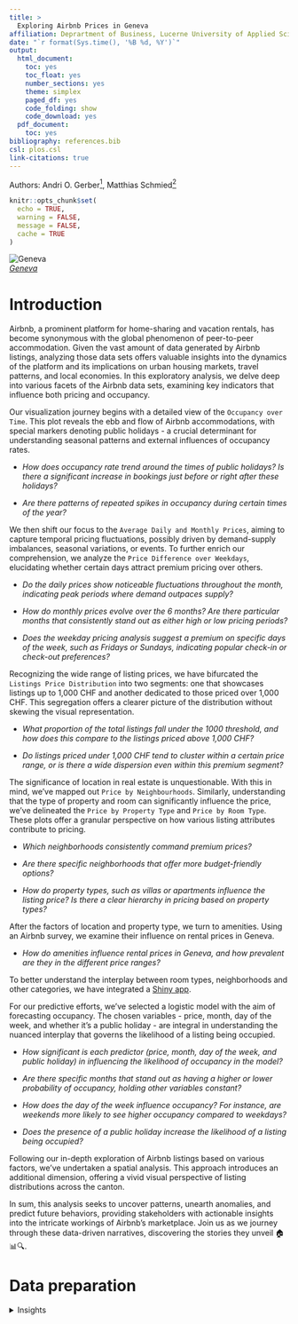 ```yaml
---
title: > 
  Exploring Airbnb Prices in Geneva
affiliation: Deprartment of Business, Lucerne University of Applied Sciences and Arts, Lucerne, Switzerland
date: "`r format(Sys.time(), '%B %d, %Y')`"
output:
  html_document:
    toc: yes
    toc_float: yes
    number_sections: yes
    theme: simplex
    paged_df: yes
    code_folding: show
    code_download: yes
  pdf_document:
    toc: yes
bibliography: references.bib
csl: plos.csl
link-citations: true
---
```


```{=html}
<style>
body {
text-aligne: justify}
</style>
```
Authors: Andri O. Gerber[^1], Matthias Schmied[^2]

[^1]: Email: [andri.gerber\@stud.hslu.ch](mailto:andri.gerber@stud.hslu.ch). Department of Business, Lucerne University of Applied Sciences and Arts, Lucerne, Switzerland. [HSLU](https://www.hslu.ch/en/). [ORCiD ID](https://orcid.org/0000-0002-9793-041X).

[^2]: Email: [matthias.schmid\@stud.hslu.ch](mailto:matthias.schmid@stud.hslu.ch). Department of Business, Lucerne University of Applied Sciences and Arts, Lucerne, Switzerland. [HSLU](https://www.hslu.ch/en/).

```r
knitr::opts_chunk$set(
  echo = TRUE,
  warning = FALSE,
  message = FALSE,
  cache = TRUE
)
```

![Geneva](../Pictures/Genf.jpg)  
*[Geneva](https://www.ge.ch/)*

# Introduction

Airbnb, a prominent platform for home-sharing and vacation rentals, has become synonymous with the global phenomenon of peer-to-peer accommodation. Given the vast amount of data generated by Airbnb listings, analyzing those data sets offers valuable insights into the dynamics of the platform and its implications on urban housing markets, travel patterns, and local economies. In this exploratory analysis, we delve deep into various facets of the Airbnb data sets, examining key indicators that influence both pricing and occupancy.

Our visualization journey begins with a detailed view of the `Occupancy over Time`. This plot reveals the ebb and flow of Airbnb accommodations, with special markers denoting public holidays - a crucial determinant for understanding seasonal patterns and external influences of occupancy rates.

-   *How does occupancy rate trend around the times of public holidays? Is there a significant increase in bookings just before or right after these holidays?*

-   *Are there patterns of repeated spikes in occupancy during certain times of the year?*

We then shift our focus to the `Average Daily and Monthly Prices`, aiming to capture temporal pricing fluctuations, possibly driven by demand-supply imbalances, seasonal variations, or events. To further enrich our comprehension, we analyze the `Price Difference over Weekdays`, elucidating whether certain days attract premium pricing over others.

-   *Do the daily prices show noticeable fluctuations throughout the month, indicating peak periods where demand outpaces supply?*

-   *How do monthly prices evolve over the 6 months? Are there particular months that consistently stand out as either high or low pricing periods?*

-   *Does the weekday pricing analysis suggest a premium on specific days of the week, such as Fridays or Sundays, indicating popular check-in or check-out preferences?*

Recognizing the wide range of listing prices, we have bifurcated the `Listings Price Distribution` into two segments: one that showcases listings up to 1,000 CHF and another dedicated to those priced over 1,000 CHF. This segregation offers a clearer picture of the distribution without skewing the visual representation.

-   *What proportion of the total listings fall under the 1000 threshold, and how does this compare to the listings priced above 1,000 CHF?*

-   *Do listings priced under 1,000 CHF tend to cluster within a certain price range, or is there a wide dispersion even within this premium segment?*

The significance of location in real estate is unquestionable. With this in mind, we've mapped out `Price by Neighbourhoods`. Similarly, understanding that the type of property and room can significantly influence the price, we've delineated the `Price by Property Type` and `Price by Room Type`. These plots offer a granular perspective on how various listing attributes contribute to pricing.

-   *Which neighborhoods consistently command premium prices?*

-   *Are there specific neighborhoods that offer more budget-friendly options?*

-   *How do property types, such as villas or apartments influence the listing price? Is there a clear hierarchy in pricing based on property types?*

After the factors of location and property type, we turn to amenities. Using an Airbnb survey, we examine their influence on rental prices in Geneva.

-   *How do amenities influence rental prices in Geneva, and how prevalent are they in the different price ranges?*

To better understand the interplay between room types, neighborhoods and other categories, we have integrated a [Shiny app](https://andri-gerber.shinyapps.io/Shiny_app/).

For our predictive efforts, we've selected a logistic model with the aim of forecasting occupancy. The chosen variables - price, month, day of the week, and whether it's a public holiday - are integral in understanding the nuanced interplay that governs the likelihood of a listing being occupied.

-   *How significant is each predictor (price, month, day of the week, and public holiday) in influencing the likelihood of occupancy in the model?*

-   *Are there specific months that stand out as having a higher or lower probability of occupancy, holding other variables constant?*

-   *How does the day of the week influence occupancy? For instance, are weekends more likely to see higher occupancy compared to weekdays?*

-   *Does the presence of a public holiday increase the likelihood of a listing being occupied?*

Following our in-depth exploration of Airbnb listings based on various factors, we've undertaken a spatial analysis. This approach introduces an additional dimension, offering a vivid visual perspective of listing distributions across the canton.

In sum, this analysis seeks to uncover patterns, unearth anomalies, and predict future behaviors, providing stakeholders with actionable insights into the intricate workings of Airbnb's marketplace. Join us as we journey through these data-driven narratives, discovering the stories they unveil 🏠📊🔍.

# Data preparation

<details>

<summary>Insights</summary>

## Package installation

```r
# Locale Setting
Sys.setlocale("LC_TIME", "en_EU.UTF-8")  # Set time-related locale to English 
# (European format)

# Visualization & Reporting
library(ggplot2)      # Data visualization
library(knitr)        # Document integration
library(kableExtra)   # Table formatting
library(pander)       # R to Pandoc conversion
library(shiny)        # Web apps
library(ggmap)        # Maps
library(plotly)       # Interactive plots
library(gridExtra)    # Arrange plots
library(huxtable)     # Styled tables
library(DT)           # Interactive tables
library(viridis)      # Colorblind-friendly color palettes

# Data Manipulation & Exploration
library(dplyr)        # Data manipulation
library(DataExplorer) # EDA
library(lubridate)    # Date-time functions
library(tidyverse)    # Data science tools
library(psych)        # Psychometrics
library(readxl)       # Excel data import
library(testthat)     # Unit test

# Spatial Data & Analysis
library(sf)           # Spatial data
library(osmdata)      # OpenStreetMap
library(spatstat)     # Spatial statistics
library(sp)           # Spatial data classes

# Analysis & Modeling
library(jtools)       # Research tools
library(broom.mixed)  # Tidy mixed models
library(vcd)          # Categorical data
library(summarytools) # Summary tools
```

Set the locale setting to English (European format) and loaded several R packages to facilitate visualization, data manipulation, spatial data analysis, and modeling.

## Loading and joining data sets

-   Sourced Airbnb data about Geneva from the [*insideairbnb*](http://insideairbnb.com/get-the-data/) website for the data sets: `listings` and `calendar`.
-   Imported three versions (December, March, and June) of the `listings` and `calendar` data sets.
-   Combined these versions sequentially to form unified `listings` and `calendar` data sets.
-   Ensured the `date` column in the `calendar` data set is interpreted as a date and filtered the data set to keep records from January to August 2023.
-   Imported the `holidays` data set from the *opendata.swiss* website and transformed it.

📌 **Highlight**: Used [`left_join()`](#left_join) to join the [`holidays`](https://opendata.swiss/de/dataset/ferien-und-schulfreie-tage-der-volksschule-der-stadt-zurich-schuljahre-2020-2021-bis-2024-2025) data set to the `calendar` data set on the basis of the `date` column, adding an `is_holiday` column to denote whether a date is a holiday or not.

The exact variable description can be found in the [appendix](#codebook).

```r
# path
base_path <- "../Data/"
# listings (3 datasets)
listings_dec <- read.csv(file.path(base_path, "listings_december.csv.gz"))
listings_dec$period <- 1

listings_mar <- read.csv(file.path(base_path, "listings_march.csv.gz"))
listings_mar$period <- 2

listings_jun <- read.csv(file.path(base_path, "listings_june.csv.gz"))
listings_jun$period <- 3

# check
dim(listings_dec)
dim(listings_mar)
dim(listings_jun)

# join

listings <- rbind(listings_dec, listings_mar, listings_jun)
head(listings)
nrow(listings)

# calendar (3 datasets)
cal_dec <- read.csv(file.path(base_path, "calendar_december.csv.gz"))
cal_mar <- read.csv(file.path(base_path, "calendar_march.csv.gz"))
cal_jun <- read.csv(file.path(base_path, "calendar_june.csv.gz"))

# join
calendar <- rbind(cal_dec, cal_mar, cal_jun)

# ensure that the column "date" is interpreted as a date
class(calendar$date)
calendar$date <- as.Date(calendar$date)

# Filter 'calendar' from 2023-01-01 till 2023-08-01, because of missing values starting in august
calendar <- calendar %>%
  filter(
    date < as.Date("2023-08-01", format = "%Y-%m-%d") &
      date >= as.Date("2023-01-01", format = "%Y-%m-%d")
  )

# check dates (min/max) evtl unittest
range_dates <- range(calendar$date, na.rm = T)
# 'na.rm = T'  ignore missing values

print(paste("The dates ranges from", range_dates[1], "to", range_dates[2]))

# import holidays dataset
holidays_raw <- read.csv(file.path(base_path, "schulferien.csv"), sep = ",", header = TRUE, stringsAsFactors = FALSE)

# transform from chr to date
holidays_raw <- holidays_raw %>%
  mutate(
    start_date = as.Date(start_date, format = "%Y-%m-%d %H:%M:%S"),
    end_date = as.Date(end_date, format = "%Y-%m-%d %H:%M:%S")
  )

# create new data.frame
holidays <- data.frame(date = seq(as.Date("2023-01-01"), as.Date("2023-07-31"), by = "1 day"))

# check if a date from holidays falls within a interval in holidays_raw
holidays$is_holiday <- sapply(holidays$date, function(d) {
  any(holidays_raw$start_date <= d & holidays_raw$end_date >= d)
})

# convert boolean values to numeric 0 (no holiday) 1 holiday
holidays$is_holiday <- as.integer(holidays$is_holiday)
```

<a name="left_join"></a>

```r
# Joining is_holiday to the calendar data frame based on the date
calendar <- calendar %>%
  left_join(holidays, by = "date")
```

## Data formatting

### Calendar data set

```r
# date
calendar$date <- as.Date(calendar$date)

# Price
# Before transformation
na_and_empty_count_before <- sum(is.na(calendar$price) | calendar$price == "")

# transformation price: taking "$" and "," away for numeric
calendar$price <- gsub("\\$", "", calendar$price)
calendar$price <- gsub(",", "", calendar$price)
calendar$price <- as.numeric(calendar$price)

# After transformation
na_count_after <- sum(is.na(calendar$price))
```

-   Ensured that the `date` column was correctly formatted.
-   Transformed the `price` column to remove currency symbols and commas, converting it to numeric format.

📌 **Highlight**: Created a [*Unit Test*](#unittest) to ensure that only empty strings were converted to `NA` in the `price` column during the transformation process.

<a name="unittest"></a>

```r
# Unit Test that compares transformation "same length":
test_that("Only empty strings were converted to NA in calendar$price", {
  expect_equal(na_and_empty_count_before, na_count_after)
})
```

### Listings data set

```r
# transformation price: taking "$" and "," away for numeric
listings$price <- gsub("\\$", "", listings$price)
listings$price <- gsub(",", "", listings$price)
listings$price <- as.numeric(listings$price)
```

-   Transformed the `price` column similar to the `calendar` data set.

## Variable creation & categorization

### Calendar data set

```r
# add swiss franc
class(calendar$price)
calendar$price_swiss_franc <- calendar$price * 0.88

# create mean_occupancy
occupancy_by_date <- calendar %>%
  mutate(occupancy = ifelse(available == 't', 0, 1)) %>%
  group_by(date) %>%
  summarise(mean_occupancy = mean(occupancy)) %>%
  ungroup()

# join mean_occupancy to calendar
calendar <- left_join(calendar, occupancy_by_date, by = "date")

# add occupancy
calendar <- calendar %>%
  mutate(occupancy = ifelse(available == 't', 0, 1))

# add months names
calendar <- calendar %>%
  mutate(month_name = month(date, label = TRUE, abbr = TRUE))

# add week names
calendar <- calendar %>%
  mutate(dayweek = weekdays(as.Date(date)))
```

-   Converted the `price` column to Swiss Francs.
-   Computed the `mean_occupancy` for each date.
-   Added columns for `occupancy`, month name (`month_name`), and the name of the day of the week (`dayweek`).

### Listings data set

```r
# add swiss franc
class(listings$price)
listings$price_swiss_franc <- listings$price * 0.88

# add amenities groups
listings <- listings %>%
  mutate(
    showergel_or_shampoo = grepl(
      "([S-s]hower\\s*[-]*[G-g]el)|([S-s]hampoo)",
      amenities,
      ignore.case = T
    )
  ) %>%
  mutate(wifi = grepl("[W-w]ifi", amenities, ignore.case = T)) %>%
  mutate(freeparking = grepl("[F-f]ree\\s*[-]*[P-p]arking", amenities, ignore.case = T)) %>%
  mutate(pool = grepl("([P-p]ool)|([J-j]acuzzi)", amenities, ignore.case = T)) %>%
  mutate(dishwasher = grepl("[D-d]ish\\s*washer", amenities, ignore.case = T)) %>%
  mutate(washer = grepl("[W-w]asher", amenities, ignore.case = T)) %>%
  mutate(selfcheckin = grepl("[S-s]elf\\s*check[-]*\\s*in", amenities, ignore.case = T)) %>%
  mutate(petsallowed = grepl("[P-p]ets\\s*allowed", amenities, ignore.case = T)) %>%
  mutate(refrigerator = grepl("[R-r]efrigerator", amenities, ignore.case = T)) %>%
  mutate(airconditioner = grepl("[A-a]ir\\s*conditioner", amenities, ignore.case = T)) %>%
  ungroup()

# add a column to sum the amenities for each row
listings$row_sums <-
  rowSums(listings[, c(
    "showergel_or_shampoo",
    "wifi",
    "freeparking",
    "pool",
    "dishwasher",
    "washer",
    "selfcheckin",
    "petsallowed",
    "refrigerator",
    "airconditioner"
  )])
```

-   Converted the `price` column to Swiss Francs.
-   Created amenities groups out of `amenities` and calculated their row sum.

## Subsetting data sets

```r
# calendar_short
calendar_short <- calendar %>%
  select(price_swiss_franc,
         listing_id,
         date,
         available,
         is_holiday,
         mean_occupancy,
         occupancy,
         month_name,
         dayweek)
# listings_short
listings_short <- listings %>%
  select(price_swiss_franc,
         id,
         property_type,
         room_type,
         neighbourhood_cleansed,
         period,
         amenities,
         latitude,
         longitude)
```

Created a subset of the `calendar` and `listings` data sets named `calendar_short` and `listings_short` to focus on key variables.

<details>

# Summary statistics

## Summary Tables {.tabset}

### Calendar

```r
# overview
summary(calendar_short)
str(calendar_short)
dplyr::glimpse(calendar_short)
psych::describe(calendar_short)
summary(calendar_short)
DataExplorer::plot_bar(calendar_short)
```

```r
cat("<div style='overflow-x: auto; width: 100%; max-height: 500px;'>")
print(dfSummary(calendar_short), method = 'render')
cat("</div>")
```

For the distribution plot of variables within the `calendar` data set and for additional insights, please refer to the [appendix](#barplots).

### Listings

```r
# overview
str(listings_short)
dplyr::glimpse(listings_short)
psych::describe(listings_short)
summary(listings_short)
DataExplorer::plot_bar(listings_short)
# DataExplorer::plot_missing(listings_short, title = "Missing Values Listings")
# profile_missing(listings$neighbourhood_cleansed)
```

```r
cat("<div style='overflow-x: auto; width: 100%; max-height: 500px;'>")
print(dfSummary(listings_short), method = 'render')
cat("</div>")
```

For the distribution plot of variables within the `listings` data set and for additional insights, please refer to the [appendix](#barplots).

## Descriptive statistical overview

The `calendar_short` dataset consists of a substantial 837,951 entries across 10 variables. Within this set:

-   The `price_swiss_franc` variable displays a mean listing price of 167.8 CHF with a considerable range, spanning from 8.8 CHF to an outlier value of 79,393.6 CHF. Despite the broad spectrum of listing prices, the median remains at a more modest 101.2 CHF, indicative of a skewed distribution.

-   Occupancy data suggests a robust demand in the area; 58.9 % of the listings are booked. The data set further enriches this perspective with a holiday variable, revealing that 32.3 % of the data falls on holidays.

In comparison, the `listings_short` dataset, with 6,932 entries spread over 9 variables, provides detailed insights into property specifics:

-   The `property_type` variable delineates the listings landscape. The dominant listing type is "Entire rental unit" accounting for 57.3 %, followed by "Private room in rental unit" at 17.2 %, offering a glance into the prevalent accommodation preferences.

-   Diving deeper, the `room_type` variable showcases that a considerable 70.8 % of the listings are categorized as "Entire home/apt", while "Private rooms" comprise 28.4 %. Geographically, most listings, precisely 72.9 %, are situated in the "Commune de Genève" region, indicating its allure.

-   Price points in this data set present an average of 170.1 CHF with the range mirroring its counterpart data set with prices scaling up to 79,393.6 CHF.

## Missing values

```r
# calendar (selected variables)
calendar_missings_plot <- calendar_short %>%
  DataExplorer::plot_missing(
    title = "Calendar Dataset",
    group = list(
      "Marginal fraction" = 0.05,
      OK = 0.4,
      Bad = 0.8,
      Remove = 1
    )
  ) + xlab("Variables") + ylab("Missing rows")

# listings (selected variables)
listings_missings_plot <- listings_short %>%
  DataExplorer::plot_missing(
    title = "Listings Dataset",
    group = list(
      "Marginal fraction" = 0.05,
      OK = 0.4,
      Bad = 0.8,
      Remove = 1
    )
  ) + xlab("Variables") + ylab("Missing rows")
```

```r
# Plot them side by side
grid.arrange(calendar_missings_plot, listings_missings_plot, ncol = 2)
# Numbers for text
calendar_missing_text <- calendar_missings_plot$data[1,1:3]
```

The listings data set is devoid of missing values, indicating meticulous data recording for each property.

In the calendar data set, only the `price_swiss_franc` variable presents a data gap with `r calendar_missing_text$num_missing` missing entries, a mere `r round(calendar_missing_text$pct_missing, 4)*100` % of the data set. This minor discrepancy, while worth noting, is unlikely to hinder in-depth analyses or interpretations.

With these insights in hand, we're primed to delve deeper into the data sets through visual exploration.

## Data visualisation and examination

### Calendar

#### Occupancy over time

```r
# The minimum value
min_val <- min(calendar$mean_occupancy*100, na.rm = TRUE) 

occupancy_time_plot <- 
  ggplot(calendar, aes(x = date, y = mean_occupancy*100)) + 
  
  # Rectangle for holiday
  geom_rect(data = subset(calendar, is_holiday == 1), # 1 = holiday
            aes(xmin = date - 0.5, 
                xmax = date + 0.5, 
                ymin = min_val - 0.02*100,
                ymax = min_val - 0.01*100,  
                fill = "School holidays"),     # Holiday fill
            alpha = 0.1) +
  
  scale_x_date(date_breaks = "1 month", date_labels = "%b %Y") +
  geom_line() +
  geom_smooth() +

  # Create a legend
  scale_fill_manual(name = "", 
                    values = c("School holidays" = "red")) +
  
  ggtitle("Airbnb Geneva Occupancy over Time") +
  ylab("Occupied (%)") +
  xlab("Date")

plotly::ggplotly(occupancy_time_plot)


# Table average monthly price
mean_of_month_occupancy <- calendar %>%
  mutate(month_name = month(date, label = TRUE, abbr = TRUE)) %>%
  group_by(month_name) %>%
  summarise(mean_occupancy = mean(occupancy*100, na.rm = TRUE))

# Calculate income
income_df <- calendar %>%
  group_by(listing_id) %>%
  summarise(
    avg_price = round(mean(price_swiss_franc, na.rm = TRUE)),
    avg_occupied = round(mean(occupancy*100, na.rm = TRUE), 2),
    annual_income = round((avg_occupied/100) * avg_price * 365)
  ) %>%
  arrange(desc(annual_income))
```

Our visualization journey into Airbnb **Occupancy over Time** uncovers intricate patterns of how accommodations are filled throughout the year, with keen attention to public holidays as potential influencers of seasonal demand. Starting in January with a mean occupancy rate of about 59.7 %, one see fluctuations might linked to public holidays. However, as the year unfolds from January to mid-April, a consistent decline is observed, reaching its lowest in March at 46 %, regardless of any intervening holidays. This trend is interrupted by a striking rise in late April, registering an occupancy of 79.5 %, even before major public holidays make their mark. The subsequent months of May and June bring a gentle undulating decline, only to rise again in July to 70 %, potentially synchronized with summer breaks. Yet, post mid-August, a gradual descent is again evident.

While certain public holidays do overlap with these occupancy peaks, others align with dips, suggesting that while holidays influence booking patterns, they aren't always the predominant factors. More notably, the cyclical nature of the data---where an early-year trough is followed by an April peak, a mid-year wane, and a summer spike.

Building on the broader trends in occupancy, it's enlightening to dive into the financial implications for individual Airbnb listings. Spanning the price spectrum, listings vary considerably, ranging from `r round(min(income_df$avg_price, na.rm = TRUE))` CHF to a towering 24,705 CHF. The top-tier listings by annual income showcase a striking range in both pricing and occupancy. For instance, our standout listing, with an astonishing average price of 24,705 CHF and an occupancy rate of 83 %, achieves an annual income that breezes past 7,453,721 CHF, exceeding the market's average of 30,822 CHF. Notably, some listings have carved out a niche for themselves with full occupancy, irrespective of their pricing range. In contrast, others, despite premium pricing, struggle with consistent occupancy, underscoring the delicate balance between price, value, and demand.

On the other side of the coin, the lowest end of our earnings spectrum starkly contrasts the top, revealing listings with zero earnings, irrespective of their set price points. Puzzlingly, such listings command prices as high as 704 CHF or as modest as 69 CHF, yet they grapple with zero occupancy. The median income for these listings settles at 20,320 CHF, and the lowest dips down to `r round(min(income_df$annual_income, na.rm = TRUE))` CHF.

```r
# Interavtive table
datatable(
  income_df,
  options = list(pageLength = 5),
  caption = "Annual Income per Listing ID",
  colnames = c(
    "Listing ID",
    "Average price (CHF)",
    "Average occupancy (%)",
    "Annual income (CHF)"
  )
)
```

Now, set against this backdrop, a pertinent question arises: How do these individual prices mesh with the average listing price across days or weeks? Are top earners an average reflection, or mere outliers?

#### Average monthly price

```r
# Calculate average daily price
mean_of_day <- calendar %>%
  group_by(date) %>%
  summarise(mean_price = mean(price_swiss_franc, na.rm = TRUE))

# Plot
plot_average_listing_price_across_days<- ggplot(mean_of_day, aes(x = date, y = mean_price)) +
  geom_point(na.rm=TRUE, alpha=0.5, color = "#007A87") +
  geom_smooth(color = "#FF5A5F", method = "loess", se = FALSE) +
  ggtitle("Average Listing Price across Days") +
  labs(x = "Month", y = "Average price (CHF)") +
  theme(
    plot.title = element_text(face = "bold")
  ) +
 geom_smooth(color = "#FF5A5F", method = "loess", se = TRUE)

# Table average monthly price
mean_of_month <- calendar %>%
  mutate(month_name = month(date, label = TRUE, abbr = TRUE)) %>%
  group_by(month_name) %>%
  summarise(mean_price = mean(price_swiss_franc, na.rm = TRUE))

plotly::ggplotly(plot_average_listing_price_across_days)
```

```r
# overview
psych::describe(calendar$price_swiss_franc)
# number of over 1'000 chf
nu_over_1000 <- length(calendar$price_swiss_franc[calendar$price_swiss_franc>1000])
# number of under 1'000 chf
nu_under_1000 <- length(calendar$price_swiss_franc[calendar$price_swiss_franc<=1000])
# number of under 1 chf and equal to 0
nu_between_01 <- length(calendar$price_swiss_franc[calendar$price_swiss_franc==0 & calendar$price_swiss_franc<1])
nu_tot <- length(calendar$price_swiss_franc)
```

The analysis of the **average listing prices across months** reveals that the price starts at `r round(mean_of_month$mean_price)[1]` CHF in January and drops to `r round(mean_of_month$mean_price)[2]`CHF by February. This is followed by a slight increase from March, peaking at `r round(mean_of_month$mean_price)[5]` CHF in May, before holding steady at `r round(mean_of_month$mean_price)[6]` CHF in June and July. Notably, the data points in January and July are significantly farther from the red trendline, indicating potential deviations. This might suggest that the top earners might not necessarily represent the average. This assertion is further substantiated by the fact that out of `r nu_tot` observations, only `r nu_over_1000` are priced over 1,000 CHF, signifying that they are exceptions rather than the norm. A further examination of the `Price difference over weekdays` could provide insights into weekly fluctuations within the months.

#### Price difference over weekdays

```r
# Mean price per month
price_week_by_month <- calendar %>%
  group_by(dayweek, month_name) %>%  # grouped for weekday/month
  summarise(mean_price = mean(price_swiss_franc, na.rm = TRUE))
```

```r
# Average Price by Weekday and Month
day_order <-
  c('Monday',
    'Tuesday',
    'Wednesday',
    'Thursday',
    'Friday',
    'Saturday',
    'Sunday')
plot_price_week_by_month <-
  ggplot(
    price_week_by_month,
    aes(
      x = dayweek,
      y = mean_price,
      group = month_name,
      color = month_name
    )
  ) +
  geom_line() +
  geom_point() +
  xlab("Day of the Week") +
  ylab("Average price (CHF)") +
  ggtitle("Average Price by Weekday and Month") +
  scale_color_brewer(palette = "Set1") +
  scale_x_discrete(
    limits = day_order,
    labels = c("Mon", "Tues", "Weds", "Thurs", "Fri", "Sat", "Sun")
  ) +
  labs(color = "Month", fill = "Month")

plotly::ggplotly(plot_price_week_by_month)
```

A closer look at the **average prices by weekday and month** reveals subtle weekly price shifts throughout the year. Fridays consistently register slightly higher prices, peaking at 177 CHF in June. Saturdays begin at 164 CHF in January and peak at 177 CHF in July. In contrast, Sundays start at 162 CHF and cap at 175 CHF by July. Mid-week days, such as Tuesdays and Wednesdays, initiate at the low 160s in January and ascend to 175 CHF by mid-year. This trend suggests prices generally increase towards mid-year, with June frequently witnessing the highest averages. Importantly, the evident premium on Fridays and slight uptick on Saturdays could imply popular check-in days or weekend getaways, whereas Sundays, not seeing as significant a rise, might not be as preferred for check-ins or check-outs.

### Listings

```r
# overview
psych::describe(listings$price_swiss_franc)
# total number of listings
nul_tot <-
  length(listings$price_swiss_franc)
# number of over 1'000 chf
nul_over_1000 <-
  length(listings$price_swiss_franc[listings$price_swiss_franc > 1000])
# number of under 1'000 chf
nul_under_1000 <-
  length(listings$price_swiss_franc[listings$price_swiss_franc <= 1000])
# number of under 1 chf and equal to 0
nul_0 <-
  length(listings$price_swiss_franc[listings$price_swiss_franc == 0 &
                                      listings$price_swiss_franc < 1])
```

We now explore the pricing dynamics further with the `listings_short` data set. Geneva's accommodation market primarily consists of listings below or equal to 1,000 CHF, with a staggering `r nul_under_1000` properties falling into this category. Only `r nul_over_1000` listings exceed this mark, underscoring the limited presence of luxury accommodations. The median price of 112 CHF further reaffirms the dominance of moderate pricing, whereas the presence of extreme outliers, like a listing at 79,393.6 CHF, skews the average to 141.4 CHF. These findings resonate with the earlier observation that top-priced listings don't truly depict the average market scenario in Geneva.

```r
# Remove outliers and plot the underlying distribution for a more comprehensive overview of the listing prices
# Generate the distribution of listing prices
listings_price_dist <- listings %>%
  filter(price_swiss_franc <= 1000 & 0 < price_swiss_franc)

# Create the plot for the filtered listing prices
plot_listings_price_dist <-
  ggplot(listings_price_dist, aes(x = price_swiss_franc)) + geom_histogram() +
  xlab("Price (CHF)") +
  ylab("Count") +
  ggtitle("Listings Price Distribution ≤ 1000")
  
# Display the plot
plot_listings_price_dist

# additional plot over 1000

# Remove outliers and plot the underlying distribution for a more comprehensive overview of the listing prices
# Generate the distribution of listing prices
listings_price_dist <- listings %>%
  filter(price_swiss_franc > 1000)

# Create the plot for the filtered listing prices
plot_listings_price_dist <-
  ggplot(listings_price_dist, aes(x = price_swiss_franc)) + geom_histogram() +
  xlab("Price (CHF)") +
  ylab("Count") +
  ggtitle("Listings Price Distribution")
  
# Display the plot
# plot_listings_price_dist
```

Moreover, the neighborhood-based analysis of the listings data set showcases a compelling distribution (Table: **Listings per Neighbourhood**). "Commune de Genève" clearly leads with a massive 5,051 listings, eclipsing the subsequent neighborhood, "Carouge," which boasts 218 listings. However, a stark drop is observed in neighborhoods like "Gy," "Jussy," and "Perly-Certoux," which house minimal listings, some even only 2.

```r
# listings per neighbourhood
num_listings_neighbourhood <- data.frame(
  listings %>%
    group_by(neighbourhood_cleansed) %>%
    summarise(count_id = n()) %>%
    arrange(desc(count_id))
)
# Interavtive table
datatable(
  num_listings_neighbourhood,
  options = list(pageLength = 5),
  caption = "Listings per Neighbourhood",
  colnames = c("Neighbourhood",
               "Listings")
)
```

To make our analysis most relevant for the majority of potential renters or providers, we'll concentrate on listings priced up to 1,000 CHF.

#### Price by neighborhoods

The data presents a vivid picture of median prices across Geneva's neighborhoods. "Hermance", "Céligny", and "Genthod" lead, with medians of 176 CHF, 175 CHF, and 167 CHF respectively. It's worth noting that "Hermance" has an outlier at 396 CHF influencing its average, given its 19 listings. Similarly, "Vandoeuvres" stands out with an outlier at 868 CHF, but a median of 140 CHF.

The "Commune de Genève", home to a substantial 5,051 listings, displays a median of 103 CHF, with prices varying from 13 CHF to 880 CHF. Yet, a significant chunk of its listings fall within an interquartile range (IQR) from 78 CHF to 140 CHF, indicating a predominance of moderately priced accommodations.

On the other end, neighborhoods like "Jussy" and "Gy" offer affordable medians but house few listings. Meanwhile, "Vernier" and "Grand-Saconnex" present more budget-friendly options with medians of 66 CHF and 87 CHF, respectively, backed by a considerable number of listings.

```r
# Remove outliers, get median
sorted_neighbourhoods <- listings %>%
  filter(price_swiss_franc <= 1000 & 0 < price_swiss_franc) %>%
  group_by(neighbourhood_cleansed) %>%
  summarize(median_price_swiss_franc = median(price_swiss_franc)) %>%
  arrange(desc(median_price_swiss_franc))

sorted_neighbourhood_names <-
  sorted_neighbourhoods$neighbourhood_cleansed

# boxplot
# palette for x axes
palette <- viridis(length(sorted_neighbourhood_names))
my_colors <-
  scale_color_manual(values = setNames(palette, sorted_neighbourhood_names))

price_neighbourhood_plot <- ggplot(
  data = filter(listings, price_swiss_franc <= 1000 &
                  0 < price_swiss_franc),
  aes(
    x = factor(neighbourhood_cleansed, levels = sorted_neighbourhood_names),
    y = price_swiss_franc,
    color = neighbourhood_cleansed
  )
) +
  geom_boxplot() +
  geom_jitter(alpha = 0.5, position = position_jitter(width = 0.1), size = 0.5) +
  my_colors +
  theme(axis.text.x = element_text(angle = 45, hjust = 1),
        legend.position = "none")  +
  xlab("Neighbourhood") +
  ylab("Price (CHF)") +
  ggtitle("Price by Neighbourhoods")

price_neighbourhood_plot_def <-
  price_neighbourhood_plot + theme(axis.text.x = element_text(
    angle = 45,
    hjust = 1,
    color = palette
  ))
print(price_neighbourhood_plot_def)
```

#### Price by property type

Shifting our focus to the types of properties, the diversity in Geneva's accommodations becomes evident. Unique stays like the "Houseboat" top the pricing at 431 CHF, but with a mere 3 listings. Similarly, the "Private room in serviced apartment", despite its median price of 309 CHF and outliers around 865 CHF, has only 9 listings. "Entire villa" and "Room in aparthotel" are also limited in number, emphasizing their niche nature.

Contrastingly, the prevalent "Entire rental unit" boasts 3,975 listings and a median price of 108 CHF. Its prices span from a modest 13 CHF up to 917 CHF, but most hover within the IQR of 13 CHF to 149 CHF. This points to a preference for rental units, which seemingly offer a good mix of affordability and privacy.

```r
# listings per property type
num_listings_property_type <- data.frame(
  listings %>%
    group_by(property_type) %>%
    summarise(count_id = n()) %>%
    arrange(desc(count_id))
)

# Remove outliers (filtered data (0-1000 chf)), get median
sorted_price_swiss_franc <- listings %>%
  filter(price_swiss_franc <= 1000 & 0 < price_swiss_franc) %>%
  group_by(property_type) %>%
  summarise(median_price_swiss_franc = median(price_swiss_franc, na.rm = TRUE)) %>%
  arrange(desc(median_price_swiss_franc))

sorted_property_type_names <-
  sorted_price_swiss_franc$property_type

# boxplot
# palette for x axes
palette <- viridis(length(sorted_property_type_names))
my_colors <-
  scale_color_manual(values = setNames(palette, sorted_property_type_names))

price_property_type <-
  ggplot(
    data = filter(listings, price_swiss_franc <= 1000 &
                    0 < price_swiss_franc),
    aes(
      x = factor(property_type, levels = sorted_property_type_names),
      y = price_swiss_franc,
      color = property_type
    )
  ) +
  geom_boxplot() +
  geom_jitter(alpha = 0.5, position = position_jitter(width = 0.1), size = 0.5) +
  my_colors +
  scale_x_discrete(limits = sorted_price_swiss_franc$property_type) +
  theme(axis.text.x = element_text(angle = 45, hjust = 1),
        legend.position = "none") +
  xlab("Property type") +
  ylab("Price (CHF)") +
  ggtitle("Price by Property Type")

price_property_type_def <-
  price_property_type + theme(axis.text.x = element_text(
    angle = 45,
    hjust = 1,
    color = palette
  ))
print(price_property_type_def)
```

#### Price by room type

Diving deeper into room type pricing, we discern a definitive trend. The "Hotel room" stands out, though its mere 17 listings command a median price of 193 CHF. "Entire home/apt" is clearly the crowd favorite with 4,908 listings, a median price of 126 CHF, and most offerings falling between 100-179 CHF. But it's worth noting the extensive range from 15 CHF to 1,000 CHF, highlighting varied offerings with several high-priced outliers. Conversely, "Private room" provides a pocket-friendly median of 75 CHF but isn't without its luxury outliers. Finally, the "Shared room" category, while being the most economical at 56 CHF, is sparingly opted with just 40 listings.

Overall, the data reflects a marked preference for entire homes or apartments, underscoring the prominence of privacy for visitors or renters in Geneva.

```r
# listings per room type
num_listings_room_type <- data.frame(
  listings %>%
    group_by(room_type) %>%
    summarise(count_id = n()) %>%
    arrange(desc(count_id))
)
# Remove outliers (filtered data (0-1000 chf)), get median
sorted_price <- listings %>%
  filter(price <= 1000 & price > 0) %>%
  group_by(room_type) %>%
  summarise(median_price = median(price, na.rm = TRUE)) %>%
  arrange(desc(median_price))

sorted_room_types <- sorted_price$room_type

# boxplot
# palette for x axes
palette <- viridis(length(sorted_room_types))
my_colors <-
  scale_color_manual(values = setNames(palette, sorted_room_types))

price_room_type <-
  ggplot(data = filter(listings, price <= 1000 & price > 0),
         aes(
           x = factor(room_type, levels = sorted_room_types),
           y = price,
           color = room_type
         )) +
  geom_violin(draw_quantiles = c(0.25, 0.5, 0.75)) +
  my_colors +
  geom_jitter(alpha = 0.1, position = position_jitter(width = 0.1), size = 0.5, color = "darkgrey") +
  theme(axis.text.x = element_text(angle = 45, hjust = 1),
        legend.position = "none") +
  xlab("Room type") +
  ylab("Price (CHF)") +
  ggtitle("Price by Room Type") +
  coord_flip()

price_room_type_def <-
  price_room_type + theme(axis.text.y = element_text(color = palette))
print(price_room_type_def)
```

#### Amenities

Exploring the amenities based on pricing, we glean insights from a consumer [survey by Airbnb](https://news.airbnb.com/amenities-do-matter-airbnb-reveals-which-amenities-guests-search-for-most/), spotlighting 10 crucial amenities. In listings under 1000 CHF, WiFi is dominant at 94%. Other prevalent amenities are washers (75 %) and refrigerators (64.47%). However, pools and air conditioners are sparse, with 2.44 % and 0.04 % listings offering them.

For accommodations above 1,000 CHF, there's a marginal drop in WiFi and shower gel/shampoo inclusions at 91.53 % and 54.24 %. Still, amenities like free parking, pools, and pet allowances jump to around 45 %. Interestingly, irrespective of the price range, air conditioning is virtually absent in Geneva rentals. This implies that while luxury spaces lean towards amenities like pools, essentials like WiFi are consistent must-haves in both categories.

```r
# Create a function to calculate percentages
calculate_percentages <- function(data) {
  sums_of_columns <-
    colSums(data[, c(
      "showergel_or_shampoo",
      "wifi",
      "freeparking",
      "pool",
      "dishwasher",
      "washer",
      "selfcheckin",
      "petsallowed",
      "refrigerator",
      "airconditioner"
    )])

  total_rows <- nrow(data)

  percentage_columns <- sums_of_columns / total_rows * 100
  return(percentage_columns)
}

# Calculate percentages for listings under 1000
listings_under_1000 <- listings %>%
  filter(price_swiss_franc >= 0 & price_swiss_franc <= 1000)
percentages_under_1000 <- calculate_percentages(listings_under_1000)

# Calculate percentages for listings over 1000
listings_over_1000 <- listings %>% 
  filter(price_swiss_franc > 1000)
percentages_over_1000 <- calculate_percentages(listings_over_1000)

# Create a data frame for ggplot
d.amenties <- data.frame(
  category = rep(
    c(
      "showergel_or_shampoo",
      "wifi",
      "freeparking",
      "pool",
      "dishwasher",
      "washer",
      "selfcheckin",
      "petsallowed",
      "refrigerator",
      "airconditioner"
    ), 2
  ),
  price_category = c(rep("< 1000", 10), rep("> 1000", 10)),
  percentage = c(percentages_under_1000, percentages_over_1000)
)

# Plotting
amenties_percent_comparison <-
  ggplot(d.amenties, aes(x = category, y = percentage, color = price_category, group = price_category)) +
  geom_line(aes(linetype = price_category)) +
  geom_point() +
  labs(
    title = "Amenities Percentage by Price Category",
    x = "Amenities",
    y = "Percentage (%)"
  ) +
  theme(axis.text.x = element_text(angle = 45, hjust = 1)) +
  scale_color_manual(
    name = "Price Category", 
    values = c("< 1000" = "blue", "> 1000" = "red"), 
    labels = c("< 1000" = "Under 1000", "> 1000" = "Over 1000")
  ) +
  scale_linetype_manual(
    name = "Price Category",  # Verwenden Sie denselben Namen wie in scale_color_manual
    values = c("< 1000" = "solid", "> 1000" = "dashed"),
    labels = c("< 1000" = "Under 1000", "> 1000" = "Over 1000")
  )

amenties_percent_comparison
```

In the above 1,000 CHF category, accommodations with pools fetch the top median price at 3,212 CHF, underscoring pools as a luxury in Geneva. Refrigerators and self-check-ins are next, priced at 2,328 CHF, while highly prevalent amenities like WiFi command a lesser 1,970 CHF. Pet-friendly spaces, though luxurious, have a more competitive median of 1,428 CHF.

In the sub-1,000 CHF bracket, amenity-driven price differences are subtler. Listings with pools come at 139 CHF. Other amenities like dishwashers and free parking range around 110-114 CHF. Interestingly, the rare air conditioning is priced lowest at 61.6 CHF, reflecting Geneva's cool climate. Overall, amenities impact pricing differently across price categories.

```r
# create dataframe
bplot_df <- listings %>% 
                      select(c("price_swiss_franc", "showergel_or_shampoo", "wifi", "pool", "freeparking","dishwasher","washer","selfcheckin","petsallowed","refrigerator","airconditioner"))

# change to long format
new_listings_bplot <- bplot_df %>% 
                        pivot_longer(cols= -price_swiss_franc, names_to = "Category", values_to = "Value") 

# Filter rows with true
new_listings_bplot_t <- new_listings_bplot %>% 
                        filter(Value == TRUE)

# subset data into under and over 1000
under_1000_data <- new_listings_bplot_t %>% filter(price_swiss_franc <= 1000)
over_1000_data <- new_listings_bplot_t %>% filter(price_swiss_franc > 1000)

# Calculate median order for "Under 1000"
order_under_1000 <- under_1000_data %>% 
  group_by(Category) %>% 
  summarize(median_price = median(price_swiss_franc, na.rm = TRUE)) %>% 
  arrange(-median_price) %>%
  pull(Category)

under_1000_data$Category <- factor(under_1000_data$Category, levels = order_under_1000)

# Calculate median order for "Over 1000"
order_over_1000 <- over_1000_data %>% 
  group_by(Category) %>% 
  summarize(median_price = median(price_swiss_franc, na.rm = TRUE)) %>% 
  arrange(-median_price) %>%
  pull(Category)

over_1000_data$Category <- factor(over_1000_data$Category, levels = order_over_1000)

# Plot "Under 1000"
plot_under_1000 <- ggplot(data = under_1000_data, aes(y = price_swiss_franc, x = Category)) +
  geom_boxplot(fill = "blue") +
  theme_minimal() +
  theme(axis.text.x = element_text(angle = 45, hjust = 1)) +
  labs(title = "Listings under 1000", x = "Amenities", y = "Price (CHF)")

# Plot "Over 1000"
plot_over_1000 <- ggplot(data = over_1000_data, aes(y = price_swiss_franc, x = Category)) +
  geom_boxplot(fill = "red") +
  theme_minimal() +
  theme(axis.text.x = element_text(angle = 45, hjust = 1)) +
  labs(title = "Listings over 1000", x = "Amenities", y = "Price (CHF)")

# plot side by side
grid.arrange(plot_under_1000, plot_over_1000, ncol=2, top = "Median Prices by Amenities")
```

For a more detailed exploration across room types, neighborhoods, and other categories, we invite readers to dive into the interactive visualizations in our [Shiny app](https://andri-gerber.shinyapps.io/Shiny_app/).

# Model fitting (calendar data set)

Following our visual analysis of the Geneva housing market, we aim to predict future occupancy trends. While our plots highlighted relationships between price and occupancy, other factors like the time of year and public holidays are also crucial. For predicting occupancy, we've chosen a logistic regression model, given that occupancy is binary: a property is either occupied or not. Logistic regression is adept at handling such binary outcomes. This approach aligns with the work of Lu [@lu2021], who also employed a logistic regression model for predicting occupancy in this data set, albeit with different predictor variables. Importantly, our focus is predicting occupancy based on price, not vice versa. The logical causality is that price, along with other variables, determines occupancy. Our model seeks to understand how price, combined with these factors, influences the likelihood of a listing being occupied.

Our logistic regression model is formulated as follows:

$$
P(\text{occupancy} = 1) = \frac{1}{1 + \exp(-(\beta_0 + \beta_1 \times X_1 + \beta_2 \times X_2 + \beta_3 \times X_3 + \beta_4 \times X_4))}
$$

Where:

-   $P(\text{occupancy} = 1)$ represents the probability that a property is occupied.
-   $\beta_0$ is the intercept.
-   $\beta_1$ through $\beta_4$ are the coefficients for the predictor variables $X_1-X_4$: `log_CHF`, `month`, `dayweek`, and `is_holiday`.
-   $\exp$ denotes the exponential function.

The price variable (CHF) was subjected to transformation. During the initial visual analysis in the descriptive statistics phase, we observed its distribution and subsequently employed a QQ plot. This revealed a skewed distribution as seen in the graphic below. To address this, we applied a logarithmic transformation, turning it into a logarithmic scale. The transformation made the price variable less skewed and more suitable for modeling, ensuring that the assumptions of the logistic regression are better met.

```r
# Variable inclusion
calendar_df_cor <- calendar %>%
  select(price_swiss_franc,
         listing_id,
         date,
         occupancy,
         month_name,
         dayweek,
         is_holiday) %>%
  drop_na() %>%
  mutate(dayweek = as.factor(dayweek),
         month_name = as.factor(month_name))

# Convert month_name to character and back to factor
calendar_df_cor$month_name <-
  as.factor(as.character(calendar_df_cor$month_name))

# Set contrasts for the month_name factor to treatment contrasts to actually get the months in the LM
contrasts(calendar_df_cor$month_name) <-
  contr.treatment(levels(calendar_df_cor$month_name))

# Set reference level of month to january
calendar_df_cor$month <-
  relevel(calendar_df_cor$month_name, ref = "Jan")

# exclude month_name
calendar_df_cor <- calendar_df_cor %>%
  select(-month_name)

calendar_df_cor$log_CHF <- log(calendar_df_cor$price_swiss_franc)
```

```r
# Data for plotting
calendar_qqplot <- data.frame(
  Original = calendar_df_cor$price_swiss_franc,
  LogTransformed = calendar_df_cor$log_CHF
)

# Original Data
plot1 <- ggplot(calendar_qqplot, aes(sample = Original)) +
  stat_qq() +
  stat_qq_line(color="red", linetype="dashed") +
  labs(title = "Q-Q Plot of CHF", x = "Theoretical Quantiles", y = "Sample Quantiles") +
  theme_minimal()

# Log-transformed Data
plot2 <- ggplot(calendar_qqplot, aes(sample = LogTransformed)) +
  stat_qq() +
  stat_qq_line(color="blue", linetype="dashed") +
  labs(title = "Q-Q Plot of Log-transformed CHF", x = "Theoretical Quantiles", y = "Sample Quantiles") +
  theme_minimal()

# Arrange the plots side by side
grid.arrange(plot1, plot2, ncol = 2)
```

```r
# Some further diagnostics

# psych::pairs.panels(calendar_df_cor)

# Point-biserial correlation
cor.test(calendar_df_cor$occupancy,
         calendar_df_cor$log_CHF,
         method = "pearson")
# Cramérs V
assoc_stats_month <-
  assocstats(table(calendar_df_cor$occupancy, calendar_df_cor$month))
assoc_stats_dayweek <-
  assocstats(table(calendar_df_cor$occupancy, calendar_df_cor$dayweek))
assoc_stats_holiday <-
  assocstats(table(calendar_df_cor$occupancy, calendar_df_cor$is_holiday))

assoc_stats_month$cramer
assoc_stats_dayweek$cramer
assoc_stats_holiday$cramer
```

```r
# custom theme
publication_layout = theme_bw() +
  theme(
    panel.grid.major = element_blank(),
    panel.grid.minor = element_blank(),
    panel.border = element_blank(),
    axis.line = element_line(),
    text = element_text(family = 'Times New Roman')
  )
```

## Logistic regression model

```r
# Logistic regression Model
logistic_model_0 <-
  glm(
    occupancy ~ log_CHF + month + dayweek + is_holiday,
    family = binomial(),
    data = calendar_df_cor
  )
# correct nameing
rename_coefs <- c(
  "Log Chf" = "log_CHF",
  "February" = "monthFeb",
  "March" = "monthMar",
  "April" = "monthApr",
  "May" = "monthMay",
  "June" = "monthJun",
  "July" = "monthJul",
  "Monday" = "dayweekMonday",
  "Saturday" = "dayweekSaturday",
  "Sunday" = "dayweekSunday",
  "Thursday" = "dayweekThursday",
  "Tuesday" = "dayweekTuesday",
  "Wednesday" = "dayweekWednesday",
  "Holiday" = "is_holiday"
)
```

```r
# summary(logistic_model_0)
# summ(logistic_model_0, exp = TRUE, scale = TRUE)

# prepare nice summary table
export_summs(
  logistic_model_0,
  coefs = rename_coefs,
  exp = TRUE,
  scale = TRUE,
  error_format = "({conf.low}-{conf.high})",
  error_pos = "right",
  model.names = "Adjusted Odds Ratios"
)
```

The logistic regression model, with a vast sample of 837,621 observations, predicts occupancy based on various factors using a logit link function. An intriguing finding is the inverse relationship between the logarithm of the price and occupancy; an increase in the logarithm of the price leads to an adjusted odds ratio of 0.84 (aOR), suggesting that higher-priced properties are less likely to be occupied. Moreover, occupancy patterns exhibit noticeable seasonal variations. For instance, April has increased odds of 1.17 for occupancy, while months like February and June show decreased odds compared to January, highlighting the ebb and flow of demands during different times of the year. The weekdays play a role too; for instance, Sundays tend to be slightly less popular, with a decline in the odds of occupancy, whereas Thursdays witness a slight surge compared to Friday. Another notable insight is the reduced likelihood (aOR of 0.89) of properties being occupied during public holidays. Importantly, every predictor in this model is statistically significant, asserting their collective contribution to understanding occupancy trends.

```r
plot_summs(
  logistic_model_0,
  coefs = rename_coefs,
  scale = TRUE,
  # Standardize coefficients for comparison
  plot.distributions = FALSE,
  exp = TRUE
  # Exponentiate coefficients to show adjusted Odds Ratios
) + publication_layout +
  scale_x_continuous(breaks = c(0.8, 0.9, 1.0, 1.1, 1.2, 1.3),
                     limits = c(0.8, 1.3)) +
  coord_trans(x = "log10") +
  # Apply a pre-prepareddee layout
  labs(x = "\nAdjusted Odds Ratios\n", y = NULL)
```

However, it's crucial to approach these findings with a level of caution. While the model considers several relevant factors, it doesn't account for external factors like holidays in neighboring countries or global events which could influence Geneva's occupancy rates. Moreover, the model's pseudo $R^2$ values are quite low. This underlines that the model explains only a small fraction of the variance in occupancy, suggesting potential gaps. Thus, a more comprehensive model might be beneficial to account for these omitted variables.

# Chapter of choice

## Geospacial analysis of listings

Building on our previous analyses of different categories like room type, neighborhood, property type, and amenities, the geospatial plots provide an added dimension. It visually interprets the data, laying bare the exact locations of listings and offering a clear spatial insight into where they are predominantly situated. Following this, we observe that the density of Airbnb listings is notably higher in the city center compared to the rest of the canton. As one moves outward from the city's heart, the availability of Airbnb listings progressively diminishes. The city center showcases roughly 5,000 Airbnb listings, in contrast to the surrounding municipalities which typically range between 100 to 200 listings each.

Individual municipalities were also compared using the `Price by Neighborhoods` plot. It was revealed that the median prices in municipalities located farther from the city center tend to be more affordable. Examples of such municipalities include "Jussy", "Gy", "Bardonnex" or Chancy. The location significantly influences both the price and the number of Airbnb listings within the municipalities. Additionally, it is evident that municipalities situated directly along the shores of Lake Geneva have the highest median prices when compared to all other municipalities. These include municipalities like "Cologny", "Bellevue", "Genthod" and "Céligny".

```r
# Functions
# Function to read shapefiles
read_shapefile <- function(filepath) {
  return(st_read(filepath))
}

# Function to filter data by KANTONSNUMMER
filter_by_kantonsnummer <- function(shape_data, kantonsnummer) {
  return(shape_data[shape_data$KANTONSNUMMER == kantonsnummer,])
}

# Function to transform shape data to longitude and latitude
transform_shape_data <- function(shape_data) {
  transformed_data <- data.frame()
  for (i in seq_along(shape_data$NAME)) {
    temp_data <- shape_data %>%
      filter(NAME == shape_data$NAME[i]) %>%
      pull(Shape) %>%
      st_transform(., "+proj=longlat") %>%
      st_coordinates() %>%
      as.data.frame() %>%
      mutate(municipality = shape_data$NAME[i])
    transformed_data <- rbind(transformed_data, temp_data)
  }
  return(transformed_data)
}

# Main code
base_path <- "../Data/swissBOUNDARIES3D_1_4_LV95_LN02.gdb/"
# Read shapefile data
shapefile_path <-
  file.path(base_path, "a0000000a.gdbtable")
shapefile_data <- read_shapefile(shapefile_path)

# Filter shapefile data to keep only data for Genf (KANTONSNUMMER 25)
genf_data <- filter_by_kantonsnummer(shapefile_data, 25)

# Transform shape data to longitude and latitude
transformed_genf <- transform_shape_data(genf_data)
```

```r
# Plot
# Google API key registration and city location
api_key <- "AIzaSyB1YEwTEBaMAnHj8nMmuLnvIFwKcjxO9QQ"
register_google(key = api_key)
city <- "Geneva"
city_location <- geocode(city)
city_map <-
  get_googlemap(
    center = c(lon = city_location$lon, lat = city_location$lat),
    zoom = 11,
    key = api_key
  )

# Create ggplot
p <- ggmap(city_map) +
  geom_point(
    data = listings,
    aes(x = longitude, y = latitude),
    color = "blue",
    alpha = 0.3
  ) +
  ggtitle("Listings Location") +
  geom_polygon(
    data = transformed_genf,
    aes(x = X, y = Y, group = municipality, fill = municipality),
    color = "black",
    alpha = 0.3,
    size = 0.5
  ) +
  scale_fill_viridis(discrete = TRUE) +
  labs(x = "Longitude", y = "Latitude") +
  theme(legend.position = "none") 

print(p)
```

```r
# adjust the plot for density plot
listings_names <- unique(listings$neighbourhood_cleansed)
new_genf_names <- unique(transformed_genf$municipality)


diff_names <- setdiff(listings_names, new_genf_names)



sort(listings_names, decreasing = F)
sort(new_genf_names, decreasing = F)


# change the names of the neighborhoods to the same as in new_genf data set
listings_new <-
  listings %>% mutate(
    neighbourhood_cleansed = ifelse(
      neighbourhood_cleansed == "Commune de Genève",
      "Genève",
      neighbourhood_cleansed
    )
  ) %>% mutate(
    neighbourhood_cleansed = ifelse(
      neighbourhood_cleansed == "Grand-Saconnex",
      "Le Grand-Saconnex",
      neighbourhood_cleansed
    )
  ) %>% mutate(
    neighbourhood_cleansed = ifelse(
      neighbourhood_cleansed == "Carouge",
      "Carouge (GE)",
      neighbourhood_cleansed
    )
  ) %>% mutate(
    neighbourhood_cleansed = ifelse(
      neighbourhood_cleansed == "Corsier",
      "Corsier (GE)",
      neighbourhood_cleansed
    )
  )


# check again difference
diff_names <-
  setdiff(listings_new$neighbourhood_cleansed, new_genf_names)
diff_names

add_to_new_genf <-
  listings_new %>% group_by(neighbourhood_cleansed) %>% summarize(count = n())

# add the count to new_genf with join
new_genf <-
  left_join(transformed_genf,
            add_to_new_genf,
            by = c("municipality" = "neighbourhood_cleansed"))

# get the center of the municpal for the plot to add
center <- new_genf %>%
  group_by(municipality) %>%
  mutate(center_x = (min(X) + max(X)) / 2 ,
         center_y = (min(Y) + max(Y)) / 2)

unique_center <- center %>%
  group_by(municipality) %>%
  
  summarize(
    municipality = unique(municipality),
    center_x = unique(center_x),
    center_y = unique(center_y)
  )

# get the map without text on the map
api_key <- "AIzaSyB1YEwTEBaMAnHj8nMmuLnvIFwKcjxO9QQ"
register_google(key = "AIzaSyB1YEwTEBaMAnHj8nMmuLnvIFwKcjxO9QQ")

city <- "Geneva"

city_location <- geocode(city)

# orginal zoom 11 and without size
city_map <-
  get_googlemap(
    center = c(lon = city_location$lon, lat = city_location$lat),
    zoom = 11,
    key = api_key,
    style = "feature:all|element:labels|visibility:off"
  )
```

```r
#plot the map with the names of the municpals
p <- ggmap(city_map) +
geom_polygon(
data = new_genf,
aes(
x = X,
y = Y,
group = municipality,
fill = count
),
color = "black",
size = 1,
alpha = 0.6
) +
geom_text(
data = unique_center,
aes(
x = center_x,
y = center_y,
group = municipality,
label = municipality
),
color = "navyblue",
hjust = 0.5,
vjust = 0.5,
size = 3
) +
  ggtitle("Listings Density")+
theme_void() +
scale_fill_viridis(
trans = "log",
breaks = c(0, 5, 10, 20, 30, 50, 100, 150, 200, 5000),
name = "Listings per Municipal",
option = "viridis",
discrete = F,
guide = guide_legend(
keyheight = unit(10, units = "mm"),
keywidth = unit(12, units = "mm"),
label.position = "right",
title.position = "top"
)
)

print(p)
```

The room type was also briefly inspected geographically, and it was particularly noticed that many hotels are only available in the city center, while some are located near the airport.It was suspected that villas might be located near the lake. However, this is not the case, as they are situated just outside the city.

# Conclusion

Our exploration into Airbnb's occupancy and listing dynamics in Geneva reveals multifaceted patterns driven by both predictable factors like public holidays and factors such as location-specific demand. The geospatial analysis offers a vivid picture of how listings are spread across the canton. A noticeable concentration of Airbnb accommodations in the city center underlines the area's popularity, while locations along Lake Geneva command top prices, testifying to the lake's appeal. Interestingly, outlying communities are more affordable, underlining the economic disparity between the city center and its surrounding areas. The diversity in room types and amenities further enriches Geneva's accommodation market, with entire homes or apartments emerging as a favorite. However, despite capturing significant coefficients, our model's limited explanatory power suggests the existence of external factors on occupancy, therefore further analysis should be done. In summary, Geneva's Airbnb market is multifaceted and influenced by various factors ranging from seasonal from seasonality to where listings are located.

------------------------------------------------------------------------

# References

::: {#refs}
:::

------------------------------------------------------------------------

# Appendix

## ChatGPT has been used in:

-   Code chunk 2: To structure packages
-   For the Emojis
-   Code chunk 3 (line 222): Function
-   Code chunk 26 (line 766), 27 (line 824), 28 (line 882): For color palette
-   Lines 230, 264, 395, 414-416, 435-437: HTML code for layout
-   Chunk 38 (lines: 1240, 1245, 1250): Functions

<a name="codebook"></a>

## Codebook {#codebook .tabset}

### Calendar

```r
calendar_codebook <- codebook::codebook_table(calendar)

kable(calendar_codebook, 
      caption = "Codebook for Calendar Data", 
      format = "html", 
      booktabs = TRUE) %>%
  kable_styling(bootstrap_options = c("striped", "hover", "condensed")) %>%
  scroll_box(width = "100%", height = "500px")
```

### Listings

```r
listings_codebook <- codebook::codebook_table(listings)

kable(listings_codebook, 
      caption = "Codebook for Listings Data", 
      format = "html", 
      booktabs = TRUE) %>%
  kable_styling(bootstrap_options = c("striped", "hover", "condensed")) %>%
  scroll_box(width = "100%", height = "500px")
```

## Barplot

<a name="barplot"></a>

```r
DataExplorer::plot_bar(calendar_short, title = "Calendar")
DataExplorer::plot_bar(listings_short, title = "Listings")
```

## Packages

Here we report a printout of all R packages used in the analysis and their versions to facilitate the reproducibility of the analysis and results.

```r
pander(sessionInfo(), compact = TRUE)
```
